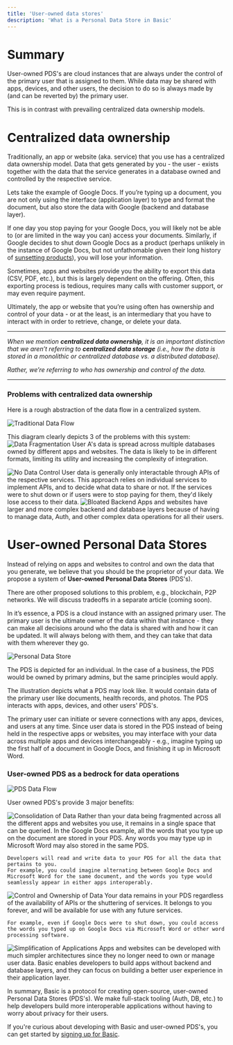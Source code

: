 ```yaml
---
title: 'User-owned data stores'
description: 'What is a Personal Data Store in Basic'
---
```


# Summary

User-owned PDS's are cloud instances that are always under the control of the primary user that is assigned to them. 
While data may be shared with apps, devices, and other users, the decision to do so is always made by (and can be reverted by) the primary user. 

This is in contrast with prevailing centralized data ownership models.

# Centralized data ownership

Traditionally, an app or website (aka. service) that you use has a centralized data ownership model. Data that gets generated by you - the user - exists together with the data that the service generates in a database owned and controlled by the respective service. 

Lets take the example of Google Docs. If you’re typing up a document, you are not only using the interface (application layer) to type and format the document, but also store the data with Google (backend and database layer).

If one day you stop paying for your Google Docs, you will likely not be able to (or are limited in the way you can) access your documents. Similarly, if Google decides to shut down Google Docs as a product (perhaps unlikely in the instance of Google Docs, but not unfathomable given their long history of [sunsetting products](https://killedbygoogle.com/)), you will lose your information. 

Sometimes, apps and websites provide you the ability to export this data (CSV, PDF, etc.), but this is largely dependent on the offering. Often, this exporting process is tedious, requires many calls with customer support, or may even require payment. 

Ultimately, the app or website that you’re using often has ownership and control of your data - or at the least, is an intermediary that you have to interact with in order to retrieve, change, or delete your data. 

---

*When we mention **centralized data ownership**, it is an important distinction that we aren’t referring to **centralized data storage** (i.e., how the data is stored in a monolithic or centralized database vs. a distributed database).*

*Rather, we’re referring to who has ownership and control of the data.*

---

### Problems with centralized data ownership

Here is a rough abstraction of the data flow in a centralized system.

<img
  className="block"
  src="/images/FlowOfDataTraditional.png"
  alt="Traditional Data Flow"
/>

This diagram clearly depicts 3 of the problems with this system:
<Steps>
  <Step title="Fragmentation of user data">
    <img
      className="block"
      src="/images/DataFragmentation.png"
      alt="Data Fragmentation"
    />
    User A's data is spread across multiple databases owned by different apps and websites. The data is likely to be in different formats, limiting its utility and increasing the complexity of integration.
  </Step>

  <Step title="Lack of data control">
    <img
      className="block"
      src="/images/NoDataControl.png"
      alt="No Data Control"
    />
    User data is generally only interactable through APIs of the respective services. This approach relies on individual services to implement APIs, and to decide what data to share or not. If the services were to shut down or if users were to stop paying for them, they'd likely lose access to their data.
  </Step>

  <Step title="Bloated backend and database layers">
    <img
      className="block"
      src="/images/Bloated.png"
      alt="Bloated Backend"
    />
    Apps and websites have larger and more complex backend and database layers because of having to manage data, Auth, and other complex data operations for all their users.
  </Step>
</Steps>

# User-owned Personal Data Stores

Instead of relying on apps and websites to control and own the data that you generate, we believe that you should be the proprietor of your data. 
We propose a system of **User-owned Personal Data Stores** (PDS's). 

<Note>
 There are other proposed solutions to this problem, e.g., blockchain, P2P networks. We will discuss tradeoffs in a separate article (coming soon).
</Note>

In it’s essence, a PDS is a cloud instance with an assigned primary user. 
The primary user is the ultimate owner of the data within that instance - they can make all decisions around who the data is shared with and how it can be updated.
It will always belong with them, and they can take that data with them wherever they go. 

<img
  className="block"
  src="/images/PDS.png"
  alt="Personal Data Store"
/>

<Note>
    The PDS is depicted for an individual. In the case of a business, the PDS would be owned by primary admins, but the same principles would apply.
</Note>

The illustration depicts what a PDS may look like. It would contain data of the primary user like documents, health records, and photos. The PDS interacts with apps, devices, and other users' PDS's. 

The primary user can initiate or severe connections with any apps, devices, and users at any time. 
Since user data is stored in the PDS instead of being held in the respective apps or websites, you may interface with your data across multiple apps and devices interchangeably - e.g., imagine typing up the first half of a document in Google Docs, and finishing it up in Microsoft Word.

### User-owned PDS as a bedrock for data operations

<img
  className="block"
  src="/images/FlowOfDataPDS.png"
  alt="PDS Data Flow"
/>

User owned PDS's provide 3 major benefits:

<Steps>
  <Step title="Consolidation of user data">
    <img
      className="block"
      src="/images/ConsolidationOfData.png"
      alt="Consolidation of Data"
    />
    Rather than your data being fragmented across all the different apps and websites you use, it remains in a single space that can be queried.
    In the Google Docs example, all the words that you type up on the document are stored in your PDS. Any words you may type up in Microsoft Word may also stored in the same PDS.
    
    Developers will read and write data to your PDS for all the data that pertains to you. 
    For example, you could imagine alternating between Google Docs and Microsoft Word for the same document, and the words you type would seamlessly appear in either apps interoperably.
  </Step>

  <Step title="Control and ownership of your data">
    <img
      className="block"
      src="/images/ControlOfData.png"
      alt="Control and Ownership of Data"
    />
    Your data remains in your PDS regardless of the availability of APIs or the shuttering of services. It belongs to you forever, and will be available for use with any future services. 

    For example, even if Google Docs were to shut down, you could access the words you typed up on Google Docs via Microsoft Word or other word processing software.
  </Step>

  <Step title="Simplified applications">
    <img
      className="block"
      src="/images/SimpleApps.png"
      alt="Simplification of Applications"
    />
    Apps and websites can be developed with much simpler architectures since they no longer need to own or manage user data. Basic enables developers to build apps without backend and database layers, and they can focus on building a better user experience in their application layer.
  </Step>
</Steps>

In summary, Basic is a protocol for creating open-source, user-owned Personal Data Stores (PDS's). 
We make full-stack tooling (Auth, DB, etc.) to help developers build more interoperable applications without having to worry about privacy for their users. 

If you're curious about developing with Basic and user-owned PDS's, you can get started by [signing up for Basic](/get-started/sign-up-for-basic).